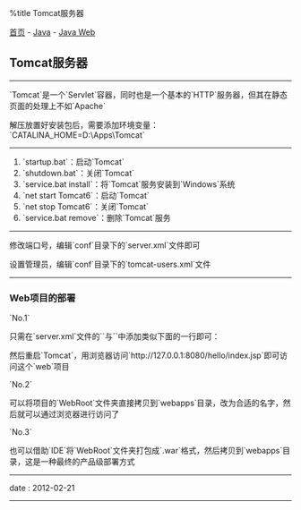 %title Tomcat服务器

[[../../../index|首页]] - [[../index|Java]] - [[index|Java Web]]
==Tomcat服务器==
----
`Tomcat`是一个`Servlet`容器，同时也是一个基本的`HTTP`服务器，但其在静态页面的处理上不如`Apache`

解压放置好安装包后，需要添加环境变量：`CATALINA_HOME=D:\Apps\Tomcat`
----
# `startup.bat`：启动`Tomcat`
# `shutdown.bat`：关闭`Tomcat`
# `service.bat install`：将`Tomcat`服务安装到`Windows`系统
# `net start Tomcat6`：启动`Tomcat`
# `net stop Tomcat6`：关闭`Tomcat`
# `service.bat remove`：删除`Tomcat`服务
----
修改端口号，编辑`conf`目录下的`server.xml`文件即可

设置管理员，编辑`conf`目录下的`tomcat-users.xml`文件
{{{XML
<tomcat-users>
	<role rolename="mansger" />
	<user username="root" password="root" roles="mansger" />
</tomcat-users>
}}}
----
===Web项目的部署===

`No.1`

只需在`server.xml`文件的`<Host>`与`</Host>`中添加类似下面的一行即可：
{{{XML
<Context path="/hello" docBase="D:\Backup\workspace\hello\WebRoot" reloadable="true" />
}}}

然后重启`Tomcat`，用浏览器访问`http://127.0.0.1:8080/hello/index.jsp`即可访问这个`web`项目

`No.2`

可以将项目的`WebRoot`文件夹直接拷贝到`webapps`目录，改为合适的名字，然后就可以通过浏览器进行访问了

`No.3`

也可以借助`IDE`将`WebRoot`文件夹打包成`.war`格式，然后拷贝到`webapps`目录，这是一种最终的产品级部署方式
----
<red>date</red> : 2012-02-21
----
